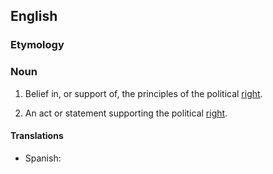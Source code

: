 ==English==

===Etymology===
{{suffix|en|right|ism}}

===Noun===
{{en-noun|~}}

# {{lb|en|uncountable}} Belief in, or support of, the principles of the political [[right]].
# {{lb|en|countable}} An act or statement supporting the political [[right]].

====Translations====
{{trans-top|}}
{{trans-mid}}
* Spanish: {{t|es|derechismo|m}}
{{trans-bottom}}